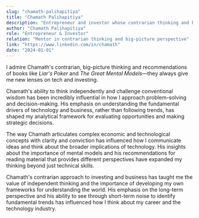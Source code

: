 ```yaml
---
slug: "chamath-palihapitiya"
title: "Chamath Palihapitiya"
description: "Entrepreneur and investor whose contrarian thinking and big-picture perspective have influenced Jackson's approach to technology and business"
author: "Chamath Palihapitiya"
role: "Entrepreneur & Investor"
relation: "Mentor in contrarian thinking and big-picture perspective"
link: "https://www.linkedin.com/in/chamath"
date: "2024-01-01"
---
```


I admire Chamath's contrarian, big-picture thinking and recommendations of books like _Liar's Poker_ and _The Great Mental Models_—they always give me new lenses on tech and investing.

Chamath's ability to think independently and challenge conventional wisdom has been incredibly influential in how I approach problem-solving and decision-making. His emphasis on understanding the fundamental drivers of technology and business, rather than following trends, has shaped my analytical framework for evaluating opportunities and making strategic decisions.

The way Chamath articulates complex economic and technological concepts with clarity and conviction has influenced how I communicate ideas and think about the broader implications of technology. His insights about the importance of mental models and his recommendations for reading material that provides different perspectives have expanded my thinking beyond just technical skills.

Chamath's contrarian approach to investing and business has taught me the value of independent thinking and the importance of developing my own frameworks for understanding the world. His emphasis on the long-term perspective and his ability to see through short-term noise to identify fundamental trends has influenced how I think about my career and the technology industry.



